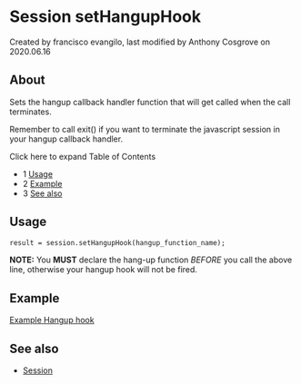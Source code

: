 
# Session setHangupHook 

 Created by  francisco evangilo, last modified by  Anthony Cosgrove on 2020.06.16

## About

Sets the hangup callback handler function that will get called when the call terminates.

Remember to call exit() if you want to terminate the javascript session in your hangup callback handler.

Click here to expand Table of Contents

* 1 [Usage](#-freeswitch--session-sethanguphook-)
* 2 [Example](#example)
* 3 [See also](#see-also)

## Usage

```xml
result = session.setHangupHook(hangup_function_name);
```

**NOTE:** You **MUST** declare the hang-up function _BEFORE_ you call the above line, otherwise your hangup hook will not be fired.

## Example

[Example Hangup hook](../../Lua-API-Reference/index.mdx#sessionsethanguphook)

## See also

* [Session](https://wiki.freeswitch.org/wiki/Session "Session")

  

